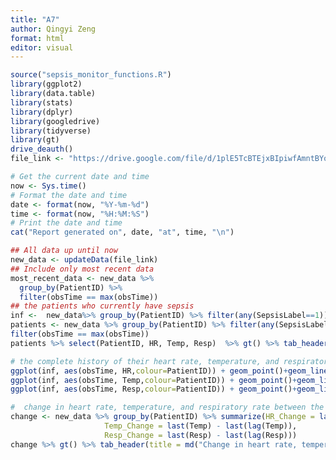 ```yaml
---
title: "A7"
author: Qingyi Zeng
format: html
editor: visual
---
```


```r
source("sepsis_monitor_functions.R")
library(ggplot2)
library(data.table)
library(stats)
library(dplyr)
library(googledrive)
library(tidyverse)
library(gt)
drive_deauth()
file_link <- "https://drive.google.com/file/d/1plE5TcBTEjxBIpiwfAmntBYo7VUTCLBA"
```


```r
# Get the current date and time
now <- Sys.time()
# Format the date and time
date <- format(now, "%Y-%m-%d")
time <- format(now, "%H:%M:%S")
# Print the date and time
cat("Report generated on", date, "at", time, "\n")

## All data up until now
new_data <- updateData(file_link)
## Include only most recent data
most_recent_data <- new_data %>%
  group_by(PatientID) %>%
  filter(obsTime == max(obsTime))
## the patients who currently have sepsis
inf <-  new_data%>% group_by(PatientID) %>% filter(any(SepsisLabel==1)) 
patients <- new_data %>% group_by(PatientID) %>% filter(any(SepsisLabel==1)) %>%
filter(obsTime == max(obsTime)) 
patients %>% select(PatientID, HR, Temp, Resp)  %>% gt() %>% tab_header(title = md("Patients who currently have sepsis (if any), along with their most recent heart rate, temperature, and respiratory rate"))

# the complete history of their heart rate, temperature, and respiratory rate during their time in the ICU. 
ggplot(inf, aes(obsTime, HR,colour=PatientID)) + geom_point()+geom_line(data=inf[!is.na(inf$HR),]) + labs(title="Plot of heart rate during time in ICU", x ="Time", y = "Heart rate")
ggplot(inf, aes(obsTime, Temp,colour=PatientID)) + geom_point()+geom_line(data=inf[!is.na(inf$Temp),]) + labs(title="Plot of temperature during time in ICU", x ="Time", y = "Temperature")
ggplot(inf, aes(obsTime, Resp,colour=PatientID)) + geom_point()+geom_line(data=inf[!is.na(inf$Resp),]) +labs(title="Plot of respiratory rate during time in ICU", x ="Time", y = "Respiratory rate")

#  change in heart rate, temperature, and respiratory rate between the last two measurements for all patients
change <- new_data %>% group_by(PatientID) %>% summarize(HR_Change = last(HR) - last(lag(HR)),
                     Temp_Change = last(Temp) - last(lag(Temp)),
                     Resp_Change = last(Resp) - last(lag(Resp))) 
change %>% gt() %>% tab_header(title = md("Change in heart rate, temperature, and respiratory rate between the last two measurements for all patients"))

```

```r

```
